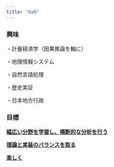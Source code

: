 ```yaml
---
title: "NaN"
---
```


### 興味

・計量経済学（因果推論を軸に）

・地理情報システム

・自然言語処理

・歴史実証

・日本地方行政

### 目標

[**幅広い分野を学習し、横断的な分析を行う**]{.underline}

[**理論と実装のバランスを取る**]{.underline}

[**楽しく**]{.underline}
